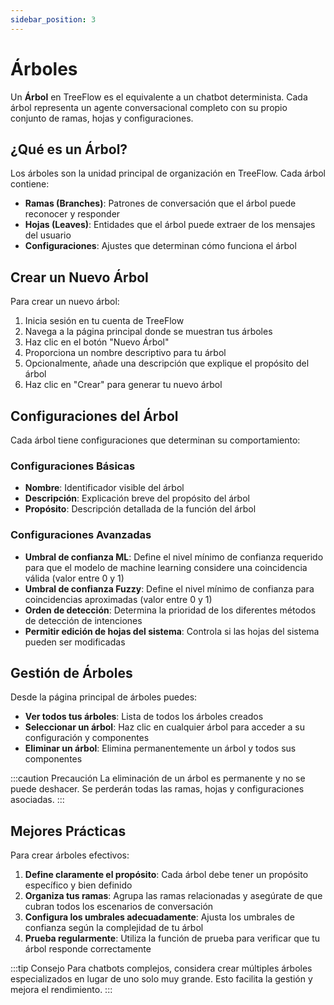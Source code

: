 ```yaml
---
sidebar_position: 3
---
```


# Árboles

Un **Árbol** en TreeFlow es el equivalente a un chatbot determinista. Cada árbol representa un agente conversacional completo con su propio conjunto de ramas, hojas y configuraciones.

## ¿Qué es un Árbol?

Los árboles son la unidad principal de organización en TreeFlow. Cada árbol contiene:

- **Ramas (Branches)**: Patrones de conversación que el árbol puede reconocer y responder
- **Hojas (Leaves)**: Entidades que el árbol puede extraer de los mensajes del usuario
- **Configuraciones**: Ajustes que determinan cómo funciona el árbol

## Crear un Nuevo Árbol

Para crear un nuevo árbol:

1. Inicia sesión en tu cuenta de TreeFlow
2. Navega a la página principal donde se muestran tus árboles
3. Haz clic en el botón "Nuevo Árbol"
4. Proporciona un nombre descriptivo para tu árbol
5. Opcionalmente, añade una descripción que explique el propósito del árbol
6. Haz clic en "Crear" para generar tu nuevo árbol

## Configuraciones del Árbol

Cada árbol tiene configuraciones que determinan su comportamiento:

### Configuraciones Básicas

- **Nombre**: Identificador visible del árbol
- **Descripción**: Explicación breve del propósito del árbol
- **Propósito**: Descripción detallada de la función del árbol

### Configuraciones Avanzadas

- **Umbral de confianza ML**: Define el nivel mínimo de confianza requerido para que el modelo de machine learning considere una coincidencia válida (valor entre 0 y 1)
- **Umbral de confianza Fuzzy**: Define el nivel mínimo de confianza para coincidencias aproximadas (valor entre 0 y 1)
- **Orden de detección**: Determina la prioridad de los diferentes métodos de detección de intenciones
- **Permitir edición de hojas del sistema**: Controla si las hojas del sistema pueden ser modificadas

## Gestión de Árboles

Desde la página principal de árboles puedes:

- **Ver todos tus árboles**: Lista de todos los árboles creados
- **Seleccionar un árbol**: Haz clic en cualquier árbol para acceder a su configuración y componentes
- **Eliminar un árbol**: Elimina permanentemente un árbol y todos sus componentes

:::caution Precaución
La eliminación de un árbol es permanente y no se puede deshacer. Se perderán todas las ramas, hojas y configuraciones asociadas.
:::

## Mejores Prácticas

Para crear árboles efectivos:

1. **Define claramente el propósito**: Cada árbol debe tener un propósito específico y bien definido
2. **Organiza tus ramas**: Agrupa las ramas relacionadas y asegúrate de que cubran todos los escenarios de conversación
3. **Configura los umbrales adecuadamente**: Ajusta los umbrales de confianza según la complejidad de tu árbol
4. **Prueba regularmente**: Utiliza la función de prueba para verificar que tu árbol responde correctamente

:::tip Consejo
Para chatbots complejos, considera crear múltiples árboles especializados en lugar de uno solo muy grande. Esto facilita la gestión y mejora el rendimiento.
:::
